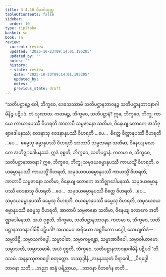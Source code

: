 ```yaml
---
title: 3.4.10 ဝိဘင်္ဂသုတ္တ
tableOfContents: false
sidebar:
  order: 10
type: tipitaka
basket: su
book: sn
review:
  current: review
  updated: '2025-10-23T09:14:01.195205'
  updated_by: ''
  notes: ''
  history:
  - state: review
    date: '2025-10-23T09:14:01.195205'
    updated_by: ''
    notes: ''
    previous_state: draft
---
```



<ReviewStatus review={frontmatter.review} showDetails={true} />

<HypothesisAnnotation frontmatter={frontmatter} />

<DynamicBreadcrumb />

<Division number="406" book="sn" e="ch" v="18" p="339">

<Paragraph number="932" book="sn">
“သတိပဋ္ဌာနဉ္စ ဝေါ, ဘိက္ခဝေ, ဒေသေဿာမိ သတိပဋ္ဌာနဘာဝနဉ္စ သတိပဋ္ဌာနဘာဝနာဂါမိနိဉ္စ ပဋိပဒံ. တံ သုဏာထ. ကတမဉ္စ, ဘိက္ခဝေ, သတိပဋ္ဌာနံ? ဣဓ, ဘိက္ခဝေ, ဘိက္ခု ကာယေ ကာယာနုပဿီ ဝိဟရတိ အာတာပီ သမ္ပဇာနော သတိမာ, ဝိနေယျ လောကေ အဘိဇ္ဈာဒေါမနဿံ; ဝေဒနာသု ဝေဒနာနုပဿီ ဝိဟရတိ …ပေ…  စိတ္တေ စိတ္တာနုပဿီ ဝိဟရတိ …ပေ…  ဓမ္မေသု ဓမ္မာနုပဿီ ဝိဟရတိ အာတာပီ သမ္ပဇာနော သတိမာ, ဝိနေယျ လောကေ အဘိဇ္ဈာဒေါမနဿံ. ဣဒံ ဝုစ္စတိ, ဘိက္ခဝေ, သတိပဋ္ဌာနံ.
</Paragraph>

<Paragraph number="933" book="sn">
ကတမာ စ, ဘိက္ခဝေ, သတိပဋ္ဌာနဘာဝနာ? ဣဓ, ဘိက္ခဝေ, ဘိက္ခု သမုဒယဓမ္မာနုပဿီ ကာယသ္မိံ ဝိဟရတိ, ဝယဓမ္မာနုပဿီ ကာယသ္မိံ ဝိဟရတိ, သမုဒယဝယဓမ္မာနုပဿီ ကာယသ္မိံ ဝိဟရတိ, အာတာပီ သမ္ပဇာနော သတိမာ, ဝိနေယျ လောကေ အဘိဇ္ဈာဒေါမနဿံ. သမုဒယဓမ္မာနုပဿီ ဝေဒနာသု ဝိဟရတိ …ပေ…  သမုဒယဓမ္မာနုပဿီ စိတ္တေ ဝိဟရတိ …ပေ…  သမုဒယဓမ္မာနုပဿီ ဓမ္မေသု ဝိဟရတိ, ဝယဓမ္မာနုပဿီ ဓမ္မေသု ဝိဟရတိ, သမုဒယဝယဓမ္မာနုပဿီ ဓမ္မေသု ဝိဟရတိ, အာတာပီ သမ္ပဇာနော သတိမာ, ဝိနေယျ လောကေ အဘိဇ္ဈာဒေါမနဿံ. အယံ ဝုစ္စတိ, ဘိက္ခဝေ, သတိပဋ္ဌာနဘာဝနာ.
</Paragraph>

<Paragraph number="934" book="sn">
ကတမာ စ, ဘိက္ခဝေ, သတိပဋ္ဌာနဘာဝနာဂါမိနီ ပဋိပဒါ? အယမေဝ အရိယော အဋ္ဌင်္ဂိကော မဂ္ဂေါ, သေယျထိဒံ—  သမ္မာဒိဋ္ဌိ, သမ္မာသင်္ကပ္ပေါ, သမ္မာဝါစာ, သမ္မာကမ္မန္တော, သမ္မာအာဇီဝေါ, သမ္မာဝါယာမော, သမ္မာသတိ, သမ္မာသမာဓိ. အယံ ဝုစ္စတိ, ဘိက္ခဝေ, သတိပဋ္ဌာနဘာဝနာဂါမိနီ ပဋိပဒါ”တိ.

</Paragraph>
</Division>

<Paragraph number="935" type="center" book="sn">
ဒသမံ.



</Paragraph>

<Paragraph number="936" type="center" book="sn">
အနနုဿုတဝဂ္ဂေါ စတုတ္ထော.



</Paragraph>

<Paragraph number="937" type="center" book="sn">
တဿုဒ္ဒါနံ


</Paragraph>

<Paragraph number="938" type="verses" book="sn">
_အနနုဿုတံ ဝိရာဂေါ,_  
_ဝိရဒ္ဓေါ ဘာဝနာ သတိ;_  
_အညာ ဆန္ဒံ ပရိညာယ,_  
_ဘာဝနာ ဝိဘင်္ဂေန စာတိ._
</Paragraph>